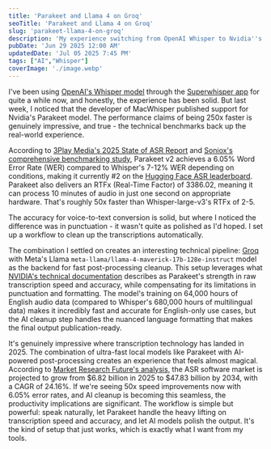 ```yaml
---
title: 'Parakeet and Llama 4 on Groq'
seoTitle: 'Parakeet and Llama 4 on Groq'
slug: 'parakeet-llama-4-on-groq'
description: 'My experience switching from OpenAI Whisper to Nvidia''s Parakeet model in MacWhisper, and Llama 4 on Groq-powered cleanup.'
pubDate: 'Jun 29 2025 12:00 AM'
updatedDate: 'Jul 05 2025 7:45 PM'
tags: ["AI","Whisper"]
coverImage: './image.webp'
---
```


I've been using [OpenAI's Whisper model](https://openai.com/index/whisper/) through the [Superwhisper app](https://superwhisper.com/) for quite a while now, and honestly, the experience has been solid. But last week, I noticed that the developer of MacWhisper published support for Nvidia's Parakeet model. The performance claims of being 250x faster is genuinely impressive, and true - the technical benchmarks back up the real-world experience.


According to [3Play Media's 2025 State of ASR Report](https://go.3playmedia.com/rs-2025-asr) and [Soniox's comprehensive benchmarking study](https://soniox.com/benchmarks/), Parakeet v2 achieves a 6.05% Word Error Rate (WER) compared to Whisper's 7-12% WER depending on conditions, making it currently #2 on the [Hugging Face ASR leaderboard](https://huggingface.co/spaces/hf-audio/open_asr_leaderboard). Parakeet also delivers an RTFx (Real-Time Factor) of 3386.02, meaning it can process 10 minutes of audio in just one second on appropriate hardware. That's roughly 50x faster than Whisper-large-v3's RTFx of 2-5. 


<R2Image imageKey="assets/parakeet-llama-4-on-groq-2211638e-cd98-80f3-aa35-d222fd492f45.png" alt="Hugging Face ASR leaderboard." />


The accuracy for voice-to-text conversion is solid, but where I noticed the difference was in punctuation - it wasn't quite as polished as I'd hoped. I set up a workflow to clean up the transcriptions automatically.


The combination I settled on creates an interesting technical pipeline: [Groq](https://groq.com/) with Meta's Llama `meta-llama/llama-4-maverick-17b-128e-instruct` model as the backend for fast post-processing cleanup. This setup leverages what [NVIDIA's technical documentation](https://developer.nvidia.com/blog/pushing-the-boundaries-of-speech-recognition-with-nemo-parakeet-asr-models/) describes as Parakeet's strength in raw transcription speed and accuracy, while compensating for its limitations in punctuation and formatting. The model's training on 64,000 hours of English audio data (compared to Whisper's 680,000 hours of multilingual data) makes it incredibly fast and accurate for English-only use cases, but the AI cleanup step handles the nuanced language formatting that makes the final output publication-ready.


It's genuinely impressive where transcription technology has landed in 2025. The combination of ultra-fast local models like Parakeet with AI-powered post-processing creates an experience that feels almost magical. According to [Market Research Future's analysis](https://www.marketresearchfuture.com/reports/automatic-speech-recognition-asr-software-market-27251), the ASR software market is projected to grow from $6.82 billion in 2025 to $47.83 billion by 2034, with a CAGR of 24.16%. If we're seeing 50x speed improvements now with 6.05% error rates, and AI cleanup is becoming this seamless, the productivity implications are significant. The workflow is simple but powerful: speak naturally, let Parakeet handle the heavy lifting on transcription speed and accuracy, and let AI models polish the output. It's the kind of setup that just works, which is exactly what I want from my tools.

